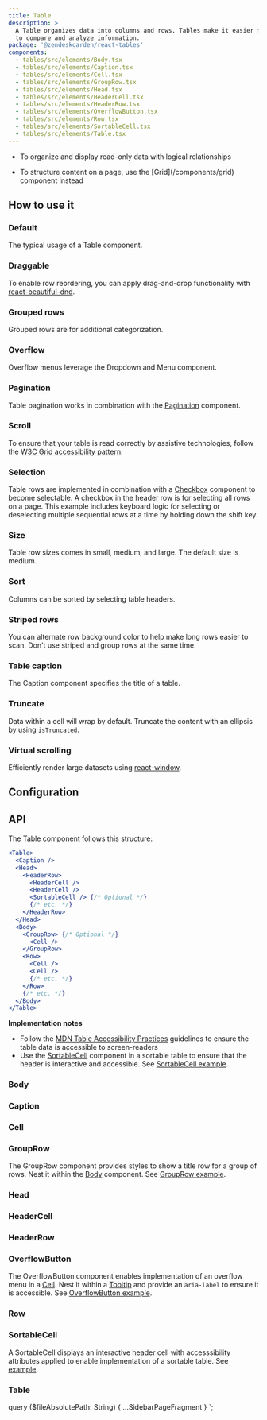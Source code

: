 ```yaml
---
title: Table
description: >
  A Table organizes data into columns and rows. Tables make it easier for users
  to compare and analyze information.
package: '@zendeskgarden/react-tables'
components:
  - tables/src/elements/Body.tsx
  - tables/src/elements/Caption.tsx
  - tables/src/elements/Cell.tsx
  - tables/src/elements/GroupRow.tsx
  - tables/src/elements/Head.tsx
  - tables/src/elements/HeaderCell.tsx
  - tables/src/elements/HeaderRow.tsx
  - tables/src/elements/OverflowButton.tsx
  - tables/src/elements/Row.tsx
  - tables/src/elements/SortableCell.tsx
  - tables/src/elements/Table.tsx
---
```


<Usage>
  <Use>
    <ul>
      <li>To organize and display read-only data with logical relationships</li>
    </ul>
  </Use>
  <Misuse>
    <ul>
      <li>
        <Markdown>
          To structure content on a page, use the [Grid](/components/grid) component instead
        </Markdown>
      </li>
    </ul>
  </Misuse>
</Usage>

## How to use it

### Default

The typical usage of a Table component.


<CodeExample code={DefaultCode}>
  <Default />
</CodeExample>

### Draggable

To enable row reordering, you can apply drag-and-drop functionality with [react-beautiful-dnd](https://github.com/atlassian/react-beautiful-dnd).


<CodeExample code={TableDraggableCode}>
  <TableDraggable />
</CodeExample>

### Grouped rows

Grouped rows are for additional categorization.


<CodeExample code={GroupedRowsCode}>
  <GroupedRows />
</CodeExample>

### Overflow

Overflow menus leverage the Dropdown and Menu component.


<CodeExample code={OverflowCode}>
  <Overflow />
</CodeExample>

### Pagination

Table pagination works in combination with the [Pagination](/components/pagination) component.


<CodeExample code={PaginationCode}>
  <Pagination />
</CodeExample>

### Scroll

To ensure that your table is read correctly by assistive technologies, follow the
[W3C Grid accessibility
pattern](https://www.w3.org/TR/wai-aria-practices-1.1/examples/grid/dataGrids.html).


<CodeExample code={ScrollCode}>
  <Scroll />
</CodeExample>

### Selection

Table rows are implemented in combination with a
[Checkbox](/components/checkbox) component to become selectable. A checkbox in
the header row is for selecting all rows on a page. This example includes
keyboard logic for selecting or deselecting multiple sequential rows at a time
by holding down the shift key.


<CodeExample code={SelectRowsCode}>
  <SelectRows />
</CodeExample>

### Size

Table row sizes comes in small, medium, and large. The default size is medium.


<CodeExample code={SizeCode}>
  <Size />
</CodeExample>

### Sort

Columns can be sorted by selecting table headers.


<CodeExample code={SortCode}>
  <Sort />
</CodeExample>

### Striped rows

You can alternate row background color to help make long rows easier to scan.
Don't use striped and group rows at the same time.


<CodeExample code={StripedRowsCode}>
  <StripedRows />
</CodeExample>

### Table caption

The Caption component specifies the title of a table.


<CodeExample code={CaptionCode}>
  <Caption />
</CodeExample>

### Truncate

Data within a cell will wrap by default. Truncate the content with an ellipsis by using `isTruncated`.


<CodeExample code={TruncateCode}>
  <Truncate />
</CodeExample>

### Virtual scrolling

Efficiently render large datasets using [react-window](https://react-window.now.sh/#/examples/list/fixed-size).


<CodeExample code={TableVirtualizedCode}>
  <TableVirtualized />
</CodeExample>

## Configuration

<Configuration reactPackage={props.data.mdx.package} components={props.data.mdx.components} />

## API

The Table component follows this structure:

<!-- prettier-ignore -->
```jsx
<Table>
  <Caption />
  <Head>
    <HeaderRow>
      <HeaderCell />
      <HeaderCell />
      <SortableCell /> {/* Optional */}
      {/* etc. */}
    </HeaderRow>
  </Head>
  <Body>
    <GroupRow> {/* Optional */}
      <Cell />
    </GroupRow>
    <Row>
      <Cell />
      <Cell />
      {/* etc. */}
    </Row>
    {/* etc. */}
  </Body>
</Table>
```

<!-- markdownlint-disable no-emphasis-as-heading -->

**Implementation notes**

<!-- markdownlint-enable no-emphasis-as-heading -->

<!-- markdownlint-disable line-length -->

- Follow the
  [MDN Table Accessibility Practices](https://developer.mozilla.org/en-US/docs/Learn/HTML/Tables/Advanced#Tables_for_visually_impaired_users)
  guidelines to ensure the table data is accessible to screen-readers
- Use the [SortableCell](#sortablecell) component in a sortable table to ensure that the header is interactive
  and accessible. See [SortableCell example](#sort).

<!-- markdownlint-enable line-length -->

### Body

<Component components={props.data.mdx.components} componentName="body" />

<PropSheet components={props.data.mdx.components} componentName="body" />

### Caption

<Component components={props.data.mdx.components} componentName="caption" />

<PropSheet components={props.data.mdx.components} componentName="caption" />

### Cell

<Component components={props.data.mdx.components} componentName="cell" />

<PropSheet components={props.data.mdx.components} componentName="cell" />

### GroupRow

<Component components={props.data.mdx.components} componentName="groupRow" />

The GroupRow component provides styles to show a title row for a group of rows. Nest it within the
[Body](#body) component. See [GroupRow example](#grouped-rows).

<PropSheet components={props.data.mdx.components} componentName="groupRow" />

### Head

<Component components={props.data.mdx.components} componentName="head" />

<PropSheet components={props.data.mdx.components} componentName="head" />

### HeaderCell

<Component components={props.data.mdx.components} componentName="headerCell" />

<PropSheet components={props.data.mdx.components} componentName="headerCell" />

### HeaderRow

<Component components={props.data.mdx.components} componentName="headerRow" />

<PropSheet components={props.data.mdx.components} componentName="headerRow" />

### OverflowButton

<Component components={props.data.mdx.components} componentName="overflowButton" />

The OverflowButton component enables implementation of an overflow menu in a [Cell](#cell). Nest it
within a [Tooltip](/components/tooltip) and provide an `aria-label` to ensure it is accessible. See [OverflowButton example](#overflow).

<PropSheet components={props.data.mdx.components} componentName="overflowButton" />

### Row

<Component components={props.data.mdx.components} componentName="row" />

<PropSheet components={props.data.mdx.components} componentName="row" />

### SortableCell

<Component components={props.data.mdx.components} componentName="sortableCell" />

A SortableCell displays an interactive header cell with accesssibility attributes applied to enable
implementation of a sortable table. See [example](#sort).

<PropSheet components={props.data.mdx.components} componentName="sortableCell" />

### Table

<Component components={props.data.mdx.components} componentName="table" />

<PropSheet components={props.data.mdx.components} componentName="table" />


  query ($fileAbsolutePath: String) {
    ...SidebarPageFragment
  }
`;
